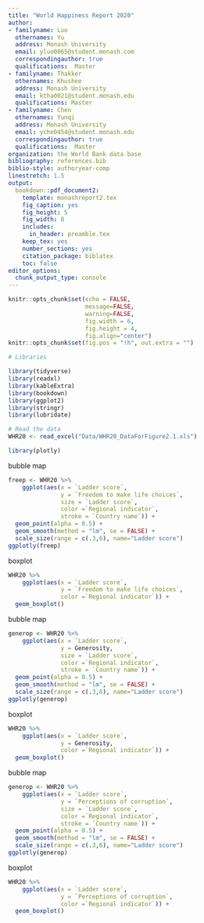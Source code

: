 ```yaml
---
title: "World Happiness Report 2020"
author:
- familyname: Luo
  othernames: Yu
  address: Monash University
  email: yluo0065@student.monash.com
  correspondingauthor: true
  qualifications:  Master
- familyname: Thakker
  othernames: Khushee
  address: Monash University
  email: ktha0021@student.monash.edu
  qualifications: Master
- familyname: Chen
  othernames: Yunqi
  address: Monash University
  email: yche0454@student.monash.edu
  correspondingauthor: true
  qualifications:  Master
organization: the World Bank data base
bibliography: references.bib
biblio-style: authoryear-comp
linestretch: 1.5
output:
  bookdown::pdf_document2:
    template: monashreport2.tex
    fig_caption: yes
    fig_height: 5
    fig_width: 8
    includes:
      in_header: preamble.tex
    keep_tex: yes
    number_sections: yes
    citation_package: biblatex
    toc: false
editor_options: 
  chunk_output_type: console
---
```


```r
knitr::opts_chunk$set(echo = FALSE, 
                      message=FALSE, 
                      warning=FALSE,
                      fig.width = 6, 
                      fig.height = 4,
                      fig.align="center")
knitr::opts_chunk$set(fig.pos = "!h", out.extra = "")

# Libraries

library(tidyverse)
library(readxl)
library(kableExtra)
library(bookdown)
library(ggplot2)
library(stringr)
library(lubridate)
```


```r
# Read the data
WHR20 <- read_excel("Data/WHR20_DataForFigure2.1.xls")
```

\section*{Introduction}

\section*{1 }

\subsection*{1.2 }


\clearpage
\section*{2 }

\subsection*{2.1 }


\subsection*{2.4 Freedom to make life choices }

```r
library(plotly)
```

bubble map
```r
freep <- WHR20 %>% 
    ggplot(aes(x = `Ladder score`, 
               y = `Freedom to make life choices`, 
               size = `Ladder score`, 
               color =`Regional indicator`,
               stroke = `Country name`)) +
  geom_point(alpha = 0.5) +
  geom_smooth(method = "lm", se = FALSE) +
  scale_size(range = c(.3,6), name="Ladder score")
ggplotly(freep)
```

boxplot
```r
WHR20 %>% 
    ggplot(aes(x = `Ladder score`, 
               y = `Freedom to make life choices`, 
               color =`Regional indicator`)) + 
  geom_boxplot()
```


\subsection*{2.5 Generosity }

bubble map
```r
generop <- WHR20 %>% 
    ggplot(aes(x = `Ladder score`, 
               y = Generosity, 
               size = `Ladder score`, 
               color =`Regional indicator`,
               stroke = `Country name`)) +
  geom_point(alpha = 0.5) +
  geom_smooth(method = "lm", se = FALSE) +
  scale_size(range = c(.3,6), name="Ladder score")
ggplotly(generop)
```

boxplot
```r
WHR20 %>% 
    ggplot(aes(x = `Ladder score`, 
               y = Generosity, 
               color =`Regional indicator`)) + 
  geom_boxplot()
```


\subsection*{2.6 Perceptions of corruption }

bubble map
```r
generop <- WHR20 %>% 
    ggplot(aes(x = `Ladder score`, 
               y = `Perceptions of corruption`, 
               size = `Ladder score`, 
               color =`Regional indicator`,
               stroke = `Country name`)) +
  geom_point(alpha = 0.5) +
  geom_smooth(method = "lm", se = FALSE) +
  scale_size(range = c(.3,6), name="Ladder score")
ggplotly(generop)
```

boxplot
```r
WHR20 %>% 
    ggplot(aes(x = `Ladder score`, 
               y = `Perceptions of corruption`, 
               color =`Regional indicator`)) + 
  geom_boxplot()
```


\clearpage
\section*{3 }

\subsection*{3.1 }

\clearpage
\section*{References}


